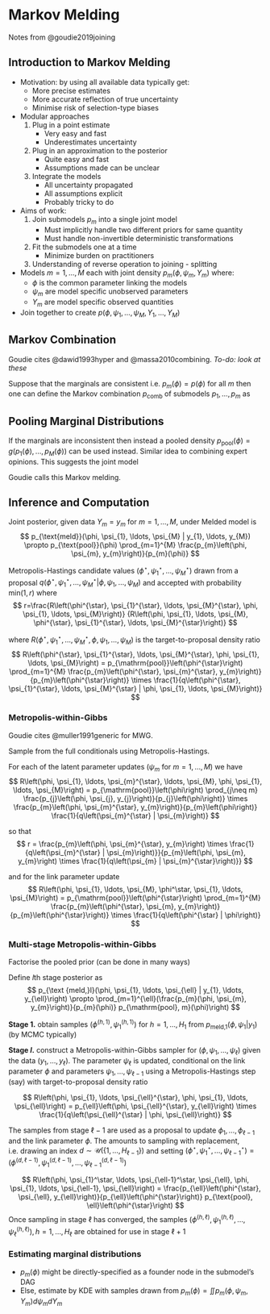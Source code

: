 # Markov Melding

Notes from @goudie2019joining

## Introduction to Markov Melding

* Motivation: by using all available data typically get:
    + More precise estimates
    + More accurate reflection of true uncertainty
    + Minimise risk of selection-type biases
* Modular approaches
    1. Plug in a point estimate
        + Very easy and fast
        + Underestimates uncertainty
    2. Plug in an approximation to the posterior
        + Quite easy and fast
        + Assumptions made can be unclear
    3. Integrate the models
        + All uncertainty propagated
        + All assumptions explicit
        + Probably tricky to do
* Aims of work:
    1. Join submodels $p_m$ into a single joint model
        + Must implicitly handle two different priors for same quantity
        + Must handle non-invertible deterministic transformations
    2. Fit the submodels one at a time
        + Minimize burden on practitioners
    3. Understanding of reverse operation to joining - splitting
* Models $m = 1, \ldots, M$ each with joint density $p_m(\phi, \psi_m, Y_m)$ where:
    + $\phi$ is the common parameter linking the models
    + $\psi_m$ are model specific unobserved parameters
    + $Y_m$ are model specific observed quantities
* Join together to create $p(\phi, \psi_1, \ldots, \psi_M, Y_1, \ldots, Y_M)$

## Markov Combination

Goudie cites @dawid1993hyper and @massa2010combining. *To-do: look at these*

Suppose that the marginals are consistent i.e. $p_m(\phi) = p(\phi)$ for all $m$ then one can define the Markov combination $p_\text{comb}$ of submodels $p_1, \ldots, p_m$ as

\begin{align*}
p_{\mathrm{comb}}\left(\phi, \psi_1, \ldots, \psi_M, Y_1, \ldots, Y_M\right) &= p(\phi) \prod_{m=1}^{M} p_m\left(\psi_m, Y_m | \phi\right) \\
&= p(\phi) \prod_{m=1}^{M} \frac{p_m\left(\phi, \psi_m, Y_m\right)}{p(\phi)} \\
&= \frac{\prod_{m=1}^{M} p_m\left(\phi, \psi_m, Y_m\right)}{p(\phi)^{M-1}}
\end{align*}

## Pooling Marginal Distributions

If the marginals are inconsistent then instead a pooled density $p_\text{pool}(\phi) = g(p_1(\phi), \ldots, p_M(\phi))$ can be used instead. Similar idea to combining expert opinions. This suggests the joint model
\begin{align*}
p_{\text{meld}}\left(\phi, \psi_{1}, \ldots, \psi_{M}, Y_{1}, \ldots, Y_{M}\right) &= p_{\text{pool}}(\phi) \prod_{m=1}^{M} p_{m}\left(\psi_{m}, Y_{m} | \phi\right) \\
&= p_{\text{pool}}(\phi) \prod_{m=1}^{M} \frac{p_{m}\left(\phi, \psi_{m}, Y_{m}\right)}{p_m(\phi)}
\end{align*}

Goudie calls this Markov melding.

## Inference and Computation

Joint posterior, given data $Y_m = y_m$ for $m = 1, \ldots, M$, under Melded model is 
$$
p_{\text{meld}}(\phi, \psi_{1}, \ldots, \psi_{M} | y_{1}, \ldots, y_{M}) \propto p_{\text{pool}}(\phi) \prod_{m=1}^{M} \frac{p_{m}\left(\phi, \psi_{m}, y_{m}\right)}{p_{m}(\phi)}
$$

Metropolis-Hastings candidate values $(\phi^{\star}, \psi_{1}^{\star}, \ldots, \psi_{M}^{\star})$ drawn from a proposal $q(\phi^{\star}, \psi_{1}^{\star}, \ldots, \psi_{M}^{\star} | \phi, \psi_{1}, \ldots, \psi_{M})$ and accepted with probability $\text{min}(1, r)$ where
$$
r=\frac{R\left(\phi^{\star}, \psi_{1}^{\star}, \ldots, \psi_{M}^{\star}, \phi, \psi_{1}, \ldots, \psi_{M}\right)}
         {R\left(\phi, \psi_{1}, \ldots, \psi_{M}, \phi^{\star}, \psi_{1}^{\star}, \ldots, \psi_{M}^{\star}\right)}
$$
         
where $R\left(\phi^{\star}, \psi_{1}^{\star}, \ldots, \psi_{M}^{\star}, \phi, \psi_{1}, \ldots, \psi_{M}\right)$ is the target-to-proposal density ratio
$$
R\left(\phi^{\star}, \psi_{1}^{\star}, \ldots, \psi_{M}^{\star}, \phi, \psi_{1}, \ldots, \psi_{M}\right) = p_{\mathrm{pool}}\left(\phi^{\star}\right) \prod_{m=1}^{M} \frac{p_{m}\left(\phi^{\star}, \psi_{m}^{\star}, y_{m}\right)}{p_{m}\left(\phi^{\star}\right)} \times \frac{1}{q\left(\phi^{\star}, \psi_{1}^{\star}, \ldots, \psi_{M}^{\star} | \phi, \psi_{1}, \ldots, \psi_{M}\right)}
$$

### Metropolis-within-Gibbs

Goudie cites @muller1991generic for MWG.

Sample from the full conditionals using Metropolis-Hastings. 

For each of the latent parameter updates ($\psi_m$ for $m=1,\ldots,M$) we have
$$
R\left(\phi, \psi_{1}, \ldots, \psi_{m}^{\star}, \ldots, \psi_{M}, \phi, \psi_{1}, \ldots, \psi_{M}\right) = p_{\mathrm{pool}}\left(\phi\right) \prod_{j\neq m} \frac{p_{j}\left(\phi, \psi_{j}, y_{j}\right)}{p_{j}\left(\phi\right)} \times \frac{p_{m}\left(\phi, \psi_{m}^{\star}, y_{m}\right)}{p_{m}\left(\phi\right)} \frac{1}{q\left(\psi_{m}^{\star} | \psi_{m}\right)}
$$

so that
$$
r = \frac{p_{m}\left(\phi, \psi_{m}^{\star}, y_{m}\right) \times \frac{1}{q\left(\psi_{m}^{\star} | \psi_{m}\right)}}{p_{m}\left(\phi, \psi_{m}, y_{m}\right) \times \frac{1}{q\left(\psi_{m} | \psi_{m}^{\star}\right)}}
$$

and for the link parameter update
$$
R\left(\phi, \psi_{1}, \ldots, \psi_{M}, \phi^\star, \psi_{1}, \ldots, \psi_{M}\right) = p_{\mathrm{pool}}\left(\phi^{\star}\right) \prod_{m=1}^{M} \frac{p_{m}\left(\phi^{\star}, \psi_{m}, y_{m}\right)}{p_{m}\left(\phi^{\star}\right)} \times \frac{1}{q\left(\phi^{\star} | \phi\right)}
$$

### Multi-stage Metropolis-within-Gibbs

Factorise the pooled prior (can be done in many ways)
\begin{equation}
p_{\text{pool}}(\phi) = \prod_{m=1}^{M} p_{\text{pool,}m}(\phi)
\end{equation}

Define $l$th stage posterior as
$$
p_{\text {meld,}l}(\phi, \psi_{1}, \ldots, \psi_{\ell} | y_{1}, \ldots, y_{\ell}\right) \propto \prod_{m=1}^{\ell}(\frac{p_{m}(\phi, \psi_{m}, y_{m}\right)}{p_{m}(\phi)} p_{\mathrm{pool}, m}(\phi)\right)
$$



**Stage 1.** obtain samples $\left(\phi^{(h, 1)}, \psi_{1}^{(h, 1)}\right)$ for $h=1, \ldots, H_{1}$ from $p_{\text {meld,}1}\left(\phi, \psi_{1} | y_{1}\right)$ (by MCMC typically)

**Stage $l$.** construct a Metropolis-within-Gibbs sampler for $\left(\phi, \psi_1, \ldots, \psi_\ell\right)$ given the data $\left(y_1, \ldots, y_\ell\right)$. The parameter $\psi_\ell$ is updated, conditional on the link parameter $\phi$ and parameters $\psi_1, \ldots, \psi_{\ell-1}$ using a Metropolis-Hastings step (say) with target-to-proposal density ratio

$$
R\left(\phi, \psi_{1}, \ldots, \psi_{\ell}^{\star}, \phi, \psi_{1}, \ldots, \psi_{\ell}\right) = p_{\ell}\left(\phi, \psi_{\ell}^{\star}, y_{\ell}\right) \times \frac{1}{q\left(\psi_{\ell}^{\star} | \phi, \psi_{\ell}\right)}
$$


The samples from stage $\ell-1$ are used as a proposal to update $\phi_1, \ldots, \phi_{\ell-1}$ and the link parameter $\phi$. The amounts to sampling with replacement, i.e. drawing an index $d \sim \mathcal{U}(\{1, \ldots, H_{\ell - 1}\})$ and setting $\left(\phi^{\star}, \psi_{1}^{\star}, \ldots, \psi_{\ell-1}^{\star}\right)=\left(\phi^{(d, \ell-1)}, \psi_{1}^{(d, \ell-1)}, \ldots, \psi_{\ell-1}^{(d, \ell-1)}\right)$

$$
R\left(\phi, \psi_{1}^\star, \ldots, \psi_{\ell-1}^\star, \psi_{\ell}, \phi, \psi_{1}, \ldots, \psi_{\ell-1}, \psi_{\ell}\right) = \frac{p_{\ell}\left(\phi^{\star}, \psi_{\ell}, y_{\ell}\right)}{p_{\ell}\left(\phi^{\star}\right)} p_{\text{pool}, \ell}\left(\phi^{\star}\right)
$$
Once sampling in stage $\ell$ has converged, the samples $\left(\phi^{(h, \ell)}, \psi_{1}^{(h, \ell)}, \ldots, \psi_{\ell}^{(h, \ell)}\right), h=1, \ldots, H_{\ell}$ are obtained for use in stage $\ell + 1$

### Estimating marginal distributions

* $p_m(\phi)$ might be directly-specified as a founder node in the submodel's DAG
* Else, estimate by KDE with samples drawn from $p_m(\phi)=\iint p_m\left(\phi, \psi_m, Y_m\right) d \psi_m d Y_m$
